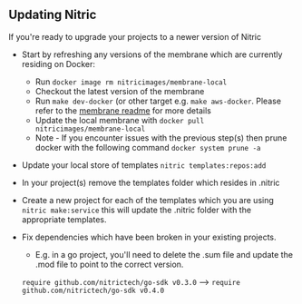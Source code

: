 ## Updating Nitric

If you're ready to upgrade your projects to a newer version of Nitric

- Start by refreshing any versions of the membrane which are currently residing on Docker:
  - Run `docker image rm nitricimages/membrane-local`
  - Checkout the latest version of the membrane
  - Run `make dev-docker` (or other target e.g. `make aws-docker`. Please refer to the [membrane readme](https://github.com/nitrictech/membrane/blob/main/README.md) for more details
  - Update the local membrane with `docker pull nitricimages/membrane-local`
  - Note - If you encounter issues with the previous step(s) then prune docker with the following command `docker system prune -a`
- Update your local store of templates `nitric templates:repos:add`
- In your project(s) remove the templates folder which resides in .nitric
- Create a new project for each of the templates which you are using `nitric make:service` this will update the .nitric folder with the appropriate templates.
- Fix dependencies which have been broken in your existing projects.

  - E.g. in a go project, you'll need to delete the .sum file and update the .mod file to point to the correct version.

  `require github.com/nitrictech/go-sdk v0.3.0` --> `require github.com/nitrictech/go-sdk v0.4.0`
